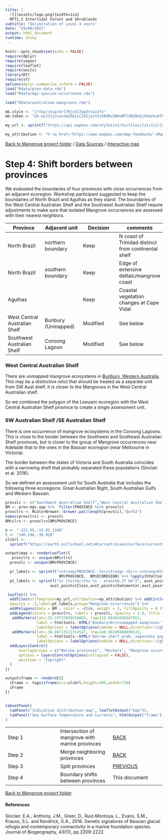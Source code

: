```yaml
---
title: |
  ![](assets/logo.png){width=1in}
  MFT1.2 Intertidal Forest and Shrublands
subtitle: "Delimitation of Level 4 units"
date: "19/08/2021"
output: html_document
runtime: shiny
---
```


```r
knitr::opts_chunk$set(echo = FALSE)
require(dplyr)
require(vegan)
require(leaflet)
require(units)
library(DT)
require(sf)
options(dplyr.summarise.inform = FALSE)
load("Rdata/prov-data.rda")
load("Rdata/mgv-species-occurrence.rda")

load("Rdata/australian-mangroves.rda")

mb.style <- "jrfep/ckspr4rl70jch17pg3rnix3fz"
mb.token <- "pk.eyJ1IjoianJmZXAiLCJhIjoiY2s5N3RxZWhwMTl5NjNnbjFmdzhubTFjdiJ9.KFBzgxBPjKnERRfR9awR_g"

my_url <- sprintf("https://api.mapbox.com/styles/v1/%s/tiles/{z}/{x}/{y}?access_token=%s",mb.style,mb.token)

my_attribution <- "© <a href='https://www.mapbox.com/map-feedback/'>Mapbox</a> CC-BY-4.0 <a href='https://global-ecosystems.org/explore/groups/MFT1.2'>IUCN Global Ecosystem Typology</a>"

```
[Back to Mangrove project folder](/Mangroves/) / [Data Sources](/MangrovesData/) / [Interactive map](/MangrovesMap/)

# Step 4: Shift borders between provinces


We evaluated the boundaries of four provinces with close occurrences from an adjacent ecoregion. Workshop participant suggested to keep the boundaries of North Brazil and Agulhas as they stand. The boundaries of the West Central Australian Shelf and the Southwest Australian Shelf require adjustments to make sure that isolated Mangrove occurrences are assessed with their nearest neighbors.

| Province | Adjacent unit | Decision | comments |
|---|---|---|---|
|North Brazil|northern boundary|Keep|N coast of Trinidad distinct from continental shelf|
|North Brazil|southern boundary|Keep|Edge of extensive deltaic/mangrove coast|
|Agulhas| |Keep|Coastal vegetation changes at Cape Vidal|
|West Central Australian Shelf|Bunbury (Unmapped)|Modified|See below|
|Southwest Australian Shelf|Coroong Lagoon|Modified|See below |

### West Central Australian Shelf

There are unmapped mangrove ecosystems in [Bunbury, Western Australia](https://www.fish.wa.gov.au/Documents/recreational_fishing/fact_sheets/fact_sheet_mangroves.pdf). This may be a distinctive relict that should be treated as a separate unit from SW Aust shelf. It is closer to the Mangroves in the West Central Australian shelf.

So we combined the polygon of the Leeuwin ecoregion with the West Central Australian Shelf province to create a single assessment unit.

### SW Australian Shelf /SE Australian Shelf

There is one occurrence of mangrove ecosystems in the Coroong Lagoons. This is close to the border between the  Southwest and Southeast Australian Shelf provinces, but is closer to the group of Mangrove occurrences near Adelaide that to the ones in the Bassian ecoregion (near Melbourne in Victoria).

The border between the states of Victoria and South Australia coincides with a narrowing shelf that probably separated these populations (Sinclair et al. 2016).

So we defined an assessment unit for South Australia that includes the following three ecoregions: Great Australian Bight, South Australian Gulfs and Western Bassian.




```r
provslc <- c("Southwest Australian Shelf","West Central Australian Shelf","Northwest Australian Shelf","Southeast Australian Shelf")
BM <- prov.mgv.spp %>%  filter(PROVINCE %in% provslc)
provclrs <- RColorBrewer::brewer.pal(length(provslc),"Dark2")
names(provclrs) <- provslc
BM$clrs <- provclrs[BM$PROVINCE]

o <- "-222.55,-33.91,1168"
l <- "140.196,-38.920"
slcUrl <-
  sprintf("https://earth.nullschool.net/#current/ocean/surface/currents/overlay=sea_surface_temp/orthographic=%s/loc=%s",o,l)

output$map <- renderLeaflet({
   provclrs <- unique(BM$clrs)
  provslc <- unique(BM$PROVINCE)

  pr_labels <- sprintf("<strong>PROVINCE: %s</strong> <br/> <strong>ECOREGION: %s</strong> <br/>",
                        BM$PROVINCE,  BM$ECOREGION) %>% lapply(htmltools::HTML)
  pt_labels <- sprintf("%s (%s)<br/>%s %s : area=%0.2f km^2", aust_points$PROVINCE, aust_points$ECO_CODE,
                    aust_points$Class,aust_points$Sedimentar,aust_points$area) %>% lapply(htmltools::HTML)

 leaflet() %>%
  addTiles(urlTemplate=my_url,attribution=my_attribution) %>% addCircleMarkers(data = aust_points,radius=~sqrt(area), color = 'green', fillColor = 'green',
  opacity = .3,label=pt_labels,group="Mangrove occurrences") %>%
  addPolygons(data = BM , color = ~clrs, weight = 2, fillOpacity = 0.15,label=pr_labels,group="Marine provinces") %>%
  addLegend(colors = provclrs, labels = provslc, opacity = 1.0, title = "Provinces", position = "bottomleft",group="Marine provinces") %>%
   addMarkers(lat=-33.33737850310803, lng=115.66492698947951,
              label = htmltools::HTML('Bunbury<br/>unmapped mangroves'),
              labelOptions = labelOptions(noHide = NULL,direction='right'),group="Markers") %>%
   addMarkers(lat=-38.08713111314547, lng=140.96190488098532,
              label = htmltools::HTML('Narrow shelf prob. separates populations'),
              labelOptions = labelOptions(noHide = NULL,direction='right'),group="Markers") %>%
  addLayersControl(
      overlayGroups = c("Marine provinces", "Markers", "Mangrove occurrences" ),
      options = layersControlOptions(collapsed = FALSE),
      position = "topright"
  )
})

output$frame <- renderUI({
  iFrame <- tags$iframe(src=slcUrl,height=405,width=720)
  iFrame
})


tabsetPanel(
  tabPanel("Indicative distribution map", leafletOutput("map")),
  tabPanel("Sea Surface Temperature and Currents", htmlOutput("frame"))
)

```

|  | |  |
|---|---|---|
|Step 1| Intersection of mangrove with marine provinces | [BACK](Step-1-marine-provinces.Rmd)
|Step 2| Merge neighboring provinces | [BACK](Step-2-merge-provinces.Rmd)
|Step 3| Split provinces | [PREVIOUS](Step-3-split-provinces.Rmd)|
|Step 4| Boundary shifts between provinces | This document|

[Back to Mangrove project folder](/Mangroves/)

#### References

Sinclair, E.A., Anthony, J.M., Greer, D., Ruiz‐Montoya, L., Evans, S.M., Krauss, S.L. and Kendrick, G.A., 2016. Genetic signatures of Bassian glacial refugia and contemporary connectivity in a marine foundation species. Journal of Biogeography, 43(11), pp.2209-2222.
